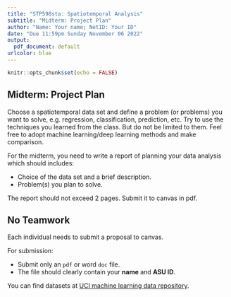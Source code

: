 ```yaml
---
title: "STP598sta: Spatiotemporal Analysis"
subtitle: "Midterm: Project Plan"
author: "Name: Your name; NetID: Your ID"
date: "Due 11:59pm Sunday November 06 2022"
output:
  pdf_document: default
urlcolor: blue
---
```


```r
knitr::opts_chunk$set(echo = FALSE)
```

## Midterm: Project Plan

Choose a spatiotemporal data set and define a problem (or problems) you want to solve, e.g. regression, classification, prediction, etc.
Try to use the techniques you learned from the class. But do not be limited to them. Feel free to adopt machine learning/deep learning methods and make comparison.

For the midterm, you need to write a report of planning your data analysis which should includes:

- Choice of the data set and a brief description.
- Problem(s) you plan to solve.

The report should not exceed 2 pages. Submit it to canvas in pdf.

## No Teamwork

Each individual needs to submit a proposal to canvas.

For submission:

- Submit only an `pdf` or word `doc` file.
- The file should clearly contain your **name** and **ASU ID**.

You can find datasets at [UCI machine learning data repository](http://archive.ics.uci.edu/ml/datasets.php).